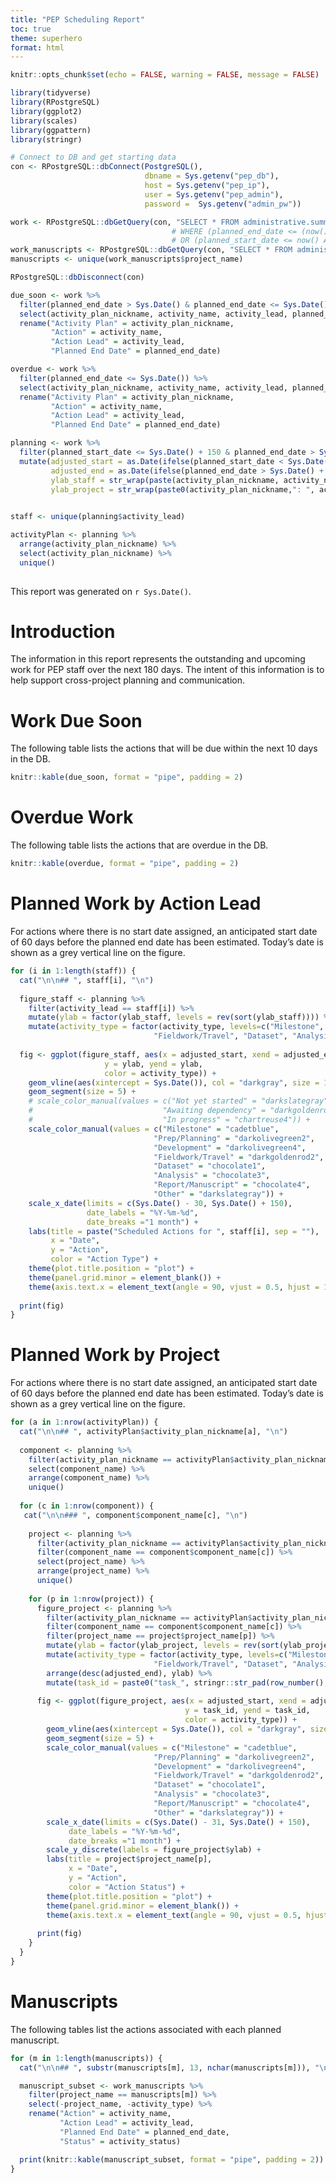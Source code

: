 ```yaml
---
title: "PEP Scheduling Report"
toc: true
theme: superhero
format: html
---
```


```r
knitr::opts_chunk$set(echo = FALSE, warning = FALSE, message = FALSE)

library(tidyverse)
library(RPostgreSQL)
library(ggplot2)
library(scales)
library(ggpattern)
library(stringr)

# Connect to DB and get starting data
con <- RPostgreSQL::dbConnect(PostgreSQL(), 
                              dbname = Sys.getenv("pep_db"), 
                              host = Sys.getenv("pep_ip"), 
                              user = Sys.getenv("pep_admin"), 
                              password =  Sys.getenv("admin_pw"))

work <- RPostgreSQL::dbGetQuery(con, "SELECT * FROM administrative.summ_4scheduling") 
                                    # WHERE (planned_end_date <= (now() + \'60 days\'::interval)
                                    # OR (planned_start_date <= now() AND planned_end_date >= now()))
work_manuscripts <- RPostgreSQL::dbGetQuery(con, "SELECT * FROM administrative.summ_4scheduling_manuscripts") 
manuscripts <- unique(work_manuscripts$project_name) 

RPostgreSQL::dbDisconnect(con)

due_soon <- work %>%
  filter(planned_end_date > Sys.Date() & planned_end_date <= Sys.Date() + 10) %>%
  select(activity_plan_nickname, activity_name, activity_lead, planned_end_date) %>%
  rename("Activity Plan" = activity_plan_nickname,
         "Action" = activity_name,
         "Action Lead" = activity_lead,
         "Planned End Date" = planned_end_date)

overdue <- work %>%
  filter(planned_end_date <= Sys.Date()) %>%
  select(activity_plan_nickname, activity_name, activity_lead, planned_end_date) %>%
  rename("Activity Plan" = activity_plan_nickname,
         "Action" = activity_name,
         "Action Lead" = activity_lead,
         "Planned End Date" = planned_end_date)

planning <- work %>%
  filter(planned_start_date <= Sys.Date() + 150 & planned_end_date > Sys.Date() - 30) %>%
  mutate(adjusted_start = as.Date(ifelse(planned_start_date < Sys.Date() - 30, Sys.Date() - 30, planned_start_date), origin = '1970-01-01'),
         adjusted_end = as.Date(ifelse(planned_end_date > Sys.Date() + 150, Sys.Date() + 150, planned_end_date), origin = '1970-01-01'),
         ylab_staff = str_wrap(paste(activity_plan_nickname, activity_name, sep = ": "), width = 50),
         ylab_project = str_wrap(paste0(activity_plan_nickname,": ", activity_name, " (", activity_lead, ")"), width = 50)) 
           

staff <- unique(planning$activity_lead)

activityPlan <- planning %>%
  arrange(activity_plan_nickname) %>% 
  select(activity_plan_nickname) %>%
  unique()
  
```

This report was generated on `r Sys.Date()`.

# Introduction

The information in this report represents the outstanding and upcoming work for PEP staff over the next 180 days. The intent of this information is to help support cross-project planning and communication.

# Work Due Soon

The following table lists the actions that will be due within the next 10 days in the DB.

```r
knitr::kable(due_soon, format = "pipe", padding = 2)
```

# Overdue Work

The following table lists the actions that are overdue in the DB.

```r
knitr::kable(overdue, format = "pipe", padding = 2)
```

# Planned Work by Action Lead

For actions where there is no start date assigned, an anticipated start date of 60 days before the planned end date has been estimated. Today's date is shown as a grey vertical line on the figure.

```r

for (i in 1:length(staff)) {
  cat("\n\n## ", staff[i], "\n")
  
  figure_staff <- planning %>%
    filter(activity_lead == staff[i]) %>%
    mutate(ylab = factor(ylab_staff, levels = rev(sort(ylab_staff)))) %>%
    mutate(activity_type = factor(activity_type, levels=c("Milestone", "Prep/Planning", "Development",
                                "Fieldwork/Travel", "Dataset", "Analysis", "Report/Manuscript", "Other")))
  
  fig <- ggplot(figure_staff, aes(x = adjusted_start, xend = adjusted_end, 
                     y = ylab, yend = ylab, 
                     color = activity_type)) +
    geom_vline(aes(xintercept = Sys.Date()), col = "darkgray", size = 1.5) +
    geom_segment(size = 5) +
    # scale_color_manual(values = c("Not yet started" = "darkslategray",
    #                             "Awaiting dependency" = "darkgoldenrod2",
    #                             "In progress" = "chartreuse4")) + 
    scale_color_manual(values = c("Milestone" = "cadetblue",
                                "Prep/Planning" = "darkolivegreen2",
                                "Development" = "darkolivegreen4",
                                "Fieldwork/Travel" = "darkgoldenrod2",
                                "Dataset" = "chocolate1",
                                "Analysis" = "chocolate3",
                                "Report/Manuscript" = "chocolate4",
                                "Other" = "darkslategray")) +
    scale_x_date(limits = c(Sys.Date() - 30, Sys.Date() + 150),
                 date_labels = "%Y-%m-%d", 
                 date_breaks ="1 month") + 
    labs(title = paste("Scheduled Actions for ", staff[i], sep = ""),
         x = "Date",
         y = "Action",
         color = "Action Type") +
    theme(plot.title.position = "plot") +
    theme(panel.grid.minor = element_blank()) +
    theme(axis.text.x = element_text(angle = 90, vjust = 0.5, hjust = 1))
  
  print(fig)  
}
```

# Planned Work by Project

For actions where there is no start date assigned, an anticipated start date of 60 days before the planned end date has been estimated. Today's date is shown as a grey vertical line on the figure.

```r

for (a in 1:nrow(activityPlan)) {
  cat("\n\n## ", activityPlan$activity_plan_nickname[a], "\n")
  
  component <- planning %>%
    filter(activity_plan_nickname == activityPlan$activity_plan_nickname[a]) %>%
    select(component_name) %>%
    arrange(component_name) %>%
    unique() 
  
  for (c in 1:nrow(component)) {
   cat("\n\n### ", component$component_name[c], "\n")
    
    project <- planning %>% 
      filter(activity_plan_nickname == activityPlan$activity_plan_nickname[a]) %>%
      filter(component_name == component$component_name[c]) %>% 
      select(project_name) %>%
      arrange(project_name) %>%
      unique()
    
    for (p in 1:nrow(project)) {
      figure_project <- planning %>% 
        filter(activity_plan_nickname == activityPlan$activity_plan_nickname[a]) %>%
        filter(component_name == component$component_name[c]) %>% 
        filter(project_name == project$project_name[p]) %>% 
        mutate(ylab = factor(ylab_project, levels = rev(sort(ylab_project)))) %>%
        mutate(activity_type = factor(activity_type, levels=c("Milestone", "Prep/Planning", "Development",
                                "Fieldwork/Travel", "Dataset", "Analysis", "Report/Manuscript", "Other"))) %>%
        arrange(desc(adjusted_end), ylab) %>%
        mutate(task_id = paste0("task_", stringr::str_pad(row_number(), 2, pad = "0")))
      
      fig <- ggplot(figure_project, aes(x = adjusted_start, xend = adjusted_end,
                                       y = task_id, yend = task_id, 
                                       color = activity_type)) +
        geom_vline(aes(xintercept = Sys.Date()), col = "darkgray", size = 1.5) +
        geom_segment(size = 5) +
        scale_color_manual(values = c("Milestone" = "cadetblue",
                                "Prep/Planning" = "darkolivegreen2",
                                "Development" = "darkolivegreen4",
                                "Fieldwork/Travel" = "darkgoldenrod2",
                                "Dataset" = "chocolate1",
                                "Analysis" = "chocolate3",
                                "Report/Manuscript" = "chocolate4",
                                "Other" = "darkslategray")) +
        scale_x_date(limits = c(Sys.Date() - 31, Sys.Date() + 150),
             date_labels = "%Y-%m-%d", 
             date_breaks ="1 month") + 
        scale_y_discrete(labels = figure_project$ylab) + 
        labs(title = project$project_name[p],
             x = "Date",
             y = "Action",
             color = "Action Status") +
        theme(plot.title.position = "plot") +
        theme(panel.grid.minor = element_blank()) +
        theme(axis.text.x = element_text(angle = 90, vjust = 0.5, hjust = 1))
      
      print(fig)
    }
  }
}

```

# Manuscripts

The following tables list the actions associated with each planned manuscript.

```r
for (m in 1:length(manuscripts)) {
  cat("\n\n## ", substr(manuscripts[m], 13, nchar(manuscripts[m])), "\n")

  manuscript_subset <- work_manuscripts %>%
    filter(project_name == manuscripts[m]) %>%
    select(-project_name, -activity_type) %>%
    rename("Action" = activity_name,
           "Action Lead" = activity_lead,
           "Planned End Date" = planned_end_date,
           "Status" = activity_status)

  print(knitr::kable(manuscript_subset, format = "pipe", padding = 2))
}
```